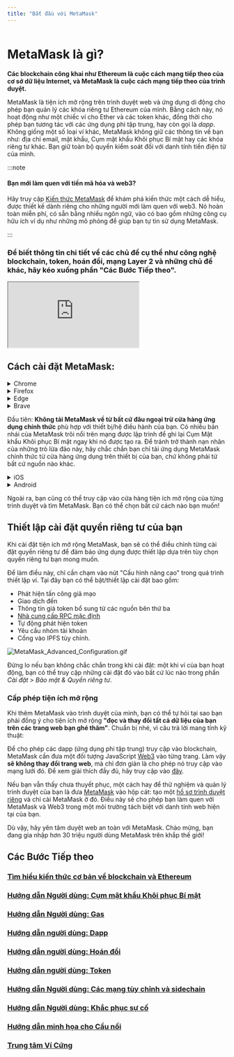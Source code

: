 ```yaml
---
title: "Bắt đầu với MetaMask"
---
```



<div class="center-container">
  <div class="img-large">
    <img
      src={
        require("../../../../../img/getting-started/getting-started-with-metamask/MetaMask_banner.png")
          .default
      }
      alt=""
    />
  </div>
</div>

# **MetaMask là gì?**

**Các blockchain công khai như Ethereum là cuộc cách mạng tiếp theo của cơ sở dữ liệu Internet, và MetaMask là cuộc cách mạng tiếp theo của trình duyệt.**

MetaMask là tiện ích mở rộng trên trình duyệt web và ứng dụng di động cho phép bạn quản lý các khóa riêng tư Ethereum của mình. Bằng cách này, nó hoạt động như một chiếc ví cho Ether và các token khác, đồng thời cho phép bạn tương tác với các ứng dụng phi tập trung, hay còn gọi là _dapp_. Không giống một số loại ví khác, MetaMask không giữ các thông tin về bạn như: địa chỉ email, mật khẩu, Cụm mật khẩu Khôi phục Bí mật hay các khóa riêng tư khác. Bạn giữ toàn bộ quyền kiểm soát đối với danh tính tiền điện tử của mình.

:::note

#### Bạn mới làm quen với tiền mã hóa và web3?

Hãy truy cập [Kiến thức MetaMask](https://learn.metamask.io/) để khám phá kiến thức một cách dễ hiểu, được thiết kế dành riêng cho những người mới làm quen với web3. Nó hoàn toàn miễn phí, có sẵn bằng nhiều ngôn ngữ, vào có bao gồm những công cụ hữu ích ví dụ như những mô phỏng để giúp bạn tự tin sử dụng MetaMask.

:::

### **Để biết thông tin chi tiết về các chủ đề cụ thể như công nghệ blockchain, token, hoán đổi, mạng Layer 2 và những chủ đề khác, hãy kéo xuống phần "Các Bước Tiếp theo".**

<div class="center-container">
  <div class="video-container">
    <iframe
      class="video-iframe"
      src="https://www.youtube.com/embed/YVgfHZMFFFQ?si=PTSfJ1LCzvJe3JuK"
      title="What is MetaMask?"
      allow="accelerometer; autoplay; clipboard-write; encrypted-media; gyroscope; picture-in-picture; web-share"
      allowFullScreen
    ></iframe>
  </div>
</div>

## **Cách cài đặt MetaMask:**

<Tabs>

<TabItem value="Tiện ích mở rộng trên trình duyệt" label="Tiện ích mở rộng trên trình duyệt">

<details>
<summary>Chrome</summary>

<div>

1. Truy cập [https://metamask.io/](https://metamask.io/)

2. Nhấn "Tải xuống" ở thanh menu.

3. Nhấp vào "Cài đặt MetaMask cho Chrome". Bạn sẽ được chuyển hướng đến Cửa hàng Chrome trực tuyến.

<div class="center-container">
  <div class="img-large">
    <img
      src={
        require("../../../../../img/getting-started/getting-started-with-metamask/Install_MetaMask_Chrome_1.png")
          .default
      }
      alt="Cài đặt MetaMask Chrome"
    />
  </div>
</div>

4. Nhấp vào "Thêm vào Chrome".

5. Trên cửa sổ bật lên, nhấp vào "Thêm tiện ích mở rộng".

<div class="center-container">
  <div class="img-medium">
    <img
      src={
        require("../../../../../img/getting-started/getting-started-with-metamask/Install_MetaMask_Chrome_2.png")
          .default
      }
      alt="Cài đặt MetaMask Chrome"
    />
  </div>
</div>

Sau khi thêm MetaMask Tiện ích mở rộng, MetaMask sẽ tự động mở lên. Bạn cũng có thể thao tác để phần mềm dễ truy cập ở thanh công cụ bằng cách nhấp vào biểu tượng miếng ghép hình ở trên cùng bên phải màn hình, sau đó nhấn vào biểu tượng cái ghim.

</div>
</details>

<details>
<summary>Firefox</summary>

<div>

1. Truy cập [https://metamask.io/](https://metamask.io/)
2. Nhấp vào "Tải xuống"
3. Nhấn vào "Cài đặt MetaMask cho Firefox".
4. Ở cửa sổ mới mở ra, hãy nhấp vào "Thêm vào Firefox"

<div class="center-container">
  <div class="img-large">
    <img
      src={
        require("../../../../../img/getting-started/getting-started-with-metamask/Install_MetaMask_Firefox_1.gif")
          .default
      }
      alt="Cài đặt MetaMask Firefox"
    />
  </div>
</div>

5. Tại cửa sổ hiện ra, hãy nhấp vào "Thêm"

<div class="center-container">
  <div class="img-medium">
    <img
      src={
        require("../../../../../img/getting-started/getting-started-with-metamask/Install_MetaMask_Firefox_2.png")
          .default
      }
      alt="Cài đặt MetaMask Firefox"
    />
  </div>
</div>

**CHÚ Ý: Đừng sợ vì plugin Firefox này hiển thị rằng nó được phát hành bởi "danfinlay, kumavis". Họ là một trong số những bộ óc thiên tài làm nên MetaMask!**

Sau khi thêm MetaMask Tiện ích mở rộng, bạn sẽ trở lại trang trình duyệt của mình. MetaMask sẽ hiện ra trên trình duyệt của bạn; hãy nhấp vào nó để mở MetaMask.

</div>
</details>

<details>
<summary>Edge</summary>

<div>

1. Truy cập [https://metamask.io/](https://metamask.io/)
2. Nhấp vào "Tải xuống".
3. Nhấn vào "Cài đặt MetaMask cho Edge".
4. Trong cửa sổ mới mở ra, nhấp vào "Lấy".

<div class="center-container">
  <div class="img-large">
    <img
      src={
        require("../../../../../img/getting-started/getting-started-with-metamask/Install_MetaMask_Edge_1.gif")
          .default
      }
      alt="Cài đặt MetaMask Edge"
    />
  </div>
</div>

5. Trong cửa sổ bật lên, nhấp vào "Thêm tiện ích mở rộng".

<div class="center-container">
  <div class="img-medium">
    <img
      src={
        require("../../../../../img/getting-started/getting-started-with-metamask/Install_MetaMask_Edge_2.png")
          .default
      }
      alt="Cài đặt MetaMask Edge"
    />
  </div>
</div>

Sau khi thêm MetaMask Tiện ích mở rộng, MetaMask sẽ tự động mở lên. Bạn cũng có thể khiến nó dễ truy cập trong thanh công cụ của mình bằng cách nhấp chuột vào biểu tượng mảnh ghép xếp hình ở góc trên bên phải màn hình, nhấp chuột vào ba chấm cạnh tiện ích mở rộng MetaMask, sau đó chọn "Hiển thị trong Thanh công cụ".

</div>
</details>

<details>
<summary>Brave</summary>

<div>

1. Truy cập [https://metamask.io/](https://metamask.io/)
2. Nhấp vào “Tải xuống”.
3. Nhấp vào "Cài đặt MetaMask cho Chrome". Bỏ qua chuông cảnh báo đang reo: lý do nó hiển thị "Chrome" ở đây là vì Brave là một trình duyệt trên nền tảng Chromium và sử dụng chung Cửa hàng trực tuyến với chính Chrome.
4. Ở Cửa hàng Chrome mở ra, nhấp vào 'Thêm vào Brave'.

<div class="center-container">
  <div class="img-large">
    <img
      src={
        require("../../../../../img/getting-started/getting-started-with-metamask/Install_MetaMask_Brave_1.png")
          .default
      }
      alt="Cài đặt MetaMask Brave"
    />
  </div>
</div>

5. Ở cửa sổ bật lên hiện ra, nhấp vào 'Thêm tiện ích mở rộng'.

<div class="center-container">
  <div class="img-medium">
    <img
      src={
        require("../../../../../img/getting-started/getting-started-with-metamask/Install_MetaMask_Brave_2.png")
          .default
      }
      alt="Cài đặt MetaMask Brave"
    />
  </div>
</div>

Sau khi thêm MetaMask Tiện ích mở rộng, bạn sẽ trở lại trang trình duyệt của mình. MetaMask sẽ xuất hiện trên trình duyệt của bạn. Bạn có thể nhấp vào nó để mở MetaMask.

</div>
</details>

</TabItem>

<TabItem value="Ứng dụng di động" label="Ứng dụng di động">

Đầu tiên: **Không tải MetaMask về từ bất cứ đâu ngoại trừ cửa hàng ứng dụng chính thức** phù hợp với thiết bị/hệ điều hành của bạn. Có nhiều bản nhái của MetaMask trôi nổi trên mạng được lập trình để ghi lại Cụm Mật khẩu Khôi phục Bí mật ngay khi nó được tạo ra. Để tránh trở thành nạn nhân của những trò lừa đảo này, hãy chắc chắn bạn chỉ tải ứng dụng MetaMask chính thức từ cửa hàng ứng dụng trên thiết bị của bạn, chứ không phải từ bất cứ nguồn nào khác.

<details>
<summary>iOS</summary>

<div>

1. Mở App Store và nhấn vào nút tìm kiếm ở dưới cùng bên phải. Nhập MetaMask vào thanh tìm kiếm.

<div class="center-container">
  <div class="img-small">
    <img
      src={
        require("../../../../../img/getting-started/getting-started-with-metamask/Install_MetaMask_iOS.png")
          .default
      }
      alt="Cài đặt hệ điều hành MetaMask"
    />
  </div>
</div>

2. Có thể nhấp vào 'Lấy' hoặc nhấn vào tên của ứng dụng để xem thêm chi tiết. Hoàn tất quá trình xác nhận tải về thông thường ở App Store.
3. Sau khi cài đặt, hãy mở ứng dụng và làm theo lời nhắc để tạo ví.
4. Sao lưu Cụm mật khẩu Khôi phục Bí mật của bạn ở một nơi an toàn và không phải trực tuyến!

</div>
</details>

<details>
<summary>Android</summary>

<div>

1. Mở Cửa hàng Play và tìm kiếm "MetaMask". **Ứng dụng MetaMask chính thức trông giống như ảnh chụp màn hình dưới đây. Hãy THẬT CẨN THẬN rằng bạn không cài đặt nhầm ứng dụng MetaMask giả mạo! Tìm ứng dụng có hơn 10 triệu lượt tải về.**

<div class="center-container">
  <div class="img-small">
    <img
      src={
        require("../../../../../img/getting-started/getting-started-with-metamask/Install_MetaMask_Android.png")
          .default
      }
      alt="Cài đặt MetaMask Android"
    />
  </div>
</div>

2. Nhấn vào 'Cài đặt' và chờ quá trình hoàn thành.
3. Sau khi cài đặt, hãy mở ứng dụng và làm theo lời nhắc để tạo ví.
4. Sao lưu Cụm mật khẩu Khôi phục Bí mật của bạn ở một nơi an toàn và không phải trực tuyến!

</div>
</details>

</TabItem>

</Tabs>

Ngoài ra, bạn cũng có thể truy cập vào cửa hàng tiện ích mở rộng của từng trình duyệt và tìm MetaMask. Bạn có thể chọn bất cứ cách nào bạn muốn!

## Thiết lập cài đặt quyền riêng tư của bạn

Khi cài đặt tiện ích mở rộng MetaMask, bạn sẽ có thể điều chỉnh từng cài đặt quyền riêng tư để đảm bảo ứng dụng được thiết lập dựa trên tùy chọn quyền riêng tư bạn mong muốn.

Để làm điều này, chỉ cần chạm vào nút "Cấu hình nâng cao" trong quá trình thiết lập ví. Tại đây bạn có thể bật/thiết lập cài đặt bao gồm:

- Phát hiện tấn công giả mạo
- Giao dịch đến
- Thông tin giá token bổ sung từ các nguồn bên thứ ba
- [Nhà cung cấp RPC mặc định](https://metamask.zendesk.com/hc/en-us/articles/5378119120667)
- Tự động phát hiện token
- Yêu cầu nhóm tài khoản
- Cổng vào IPFS tùy chỉnh.

<div class="center-container">
  <div class="img-large">
    <img
      src={
        require("../../../../../img/getting-started/getting-started-with-metamask/MetaMask_Advanced_Configuration.gif")
          .default
      }
      alt="MetaMask_Advanced_Configuration.gif"
    />
  </div>
</div>

Đừng lo nếu bạn không chắc chắn trong khi cài đặt: một khi ví của bạn hoạt động, bạn có thể truy cập những cài đặt đó vào bất cứ lúc nào trong phần _Cài đặt > Bảo mật & Quyền riêng tư_.

### **Cấp phép tiện ích mở rộng**

Khi thêm MetaMask vào trình duyệt của mình, bạn có thể tự hỏi tại sao bạn phải đồng ý cho tiện ích mở rộng **"đọc và thay đổi tất cả dữ liệu của bạn trên các trang web bạn ghé thăm"**. Chuẩn bị nhé, vì câu trả lời mang tính kỹ thuật:

Để cho phép các dapp (ứng dụng phi tập trung) truy cập vào blockchain, MetaMask cần đưa một đối tượng JavaScript [Web3](https://web3js.readthedocs.io/en/1.0/) vào từng trang. Làm vậy **sẽ không thay đổi trang web**, mà chỉ đơn giản là cho phép nó truy cập vào mạng lưới đó. Để xem giải thích đầy đủ, hãy truy cập vào [đây](https://metamask.zendesk.com/hc/en-us/articles/12412707939611).

Nếu bạn vẫn thấy chưa thuyết phục, một cách hay để thử nghiệm và quản lý trình duyệt của bạn là đưa [MetaMask](https://support.metamask.io/hc/en-us/articles/360015289672-Sandboxing-MetaMask) vào hộp cát: tạo một [hồ sơ trình duyệt riêng](https://metamask.zendesk.com/hc/en-us/articles/12174759849371) và chỉ cài MetaMask ở đó. Điều này sẽ cho phép bạn làm quen với MetaMask và Web3 trong một môi trường tách biệt với danh tính web hiện tại của bạn.

Dù vậy, hãy yên tâm duyệt web an toàn với MetaMask. Chào mừng, bạn đang gia nhập hơn 30 triệu người dùng MetaMask trên khắp thế giới!

####

## **Các Bước Tiếp theo**

### [Tìm hiểu kiến thức cơ bản về blockchain và Ethereum](https://metamask.zendesk.com/hc/en-us/articles/360015489611)

### **[Hướng dẫn Người dùng: Cụm mật khẩu Khôi phục Bí mật](https://metamask.zendesk.com/hc/en-us/articles/4404722782107)**

### **[Hướng dẫn Người dùng: Gas](https://metamask.zendesk.com/hc/en-us/articles/4404600179227)**

### **[Hướng dẫn người dùng: Dapp](https://metamask.zendesk.com/hc/en-us/articles/4405506066331)**

### **[Hướng dẫn người dùng: Hoán đổi](https://metamask.zendesk.com/hc/en-us/articles/4405093054363)**

### **[Hướng dẫn người dùng: Token](https://metamask.zendesk.com/hc/en-us/articles/4405497827355)**

### **[Hướng dẫn Người dùng: Các mạng tùy chỉnh và sidechain](https://metamask.zendesk.com/hc/en-us/articles/4404424659995)**

### **[Hướng dẫn Người dùng: Khắc phục sự cố](https://metamask.zendesk.com/hc/en-us/articles/4406430256539)**

### **[Hướng dẫn minh họa cho Cầu nối](https://metamask.zendesk.com/hc/en-us/articles/4836913606683-Field-Guide-to-Bridges)**

### **[Trung tâm Ví Cứng](https://metamask.zendesk.com/hc/en-us/articles/4408552261275)**
